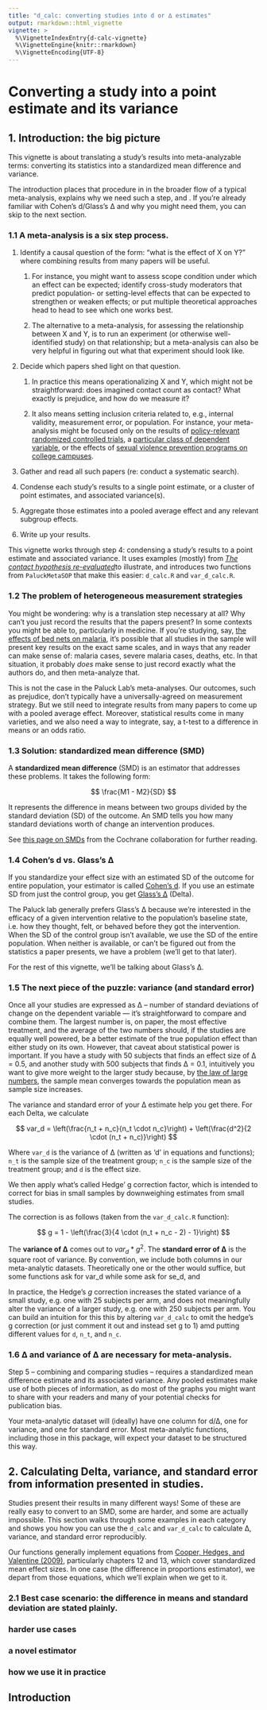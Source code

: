 ```yaml
---
title: "d_calc: converting studies into d or ∆ estimates"
output: rmarkdown::html_vignette
vignette: >
  %\VignetteIndexEntry{d-calc-vignette}
  %\VignetteEngine{knitr::rmarkdown}
  %\VignetteEncoding{UTF-8}
---
```


# Converting a study into a point estimate and its variance

## 1. Introduction: the big picture

This vignette is about translating a study's results into meta-analyzable terms: converting its statistics into a standardized mean difference and variance.

The introduction places that procedure in in the broader flow of a typical meta-analysis, explains why we need such a step, and . If you're already familiar with Cohen's d/Glass's ∆ and why you might need them, you can skip to the next section.

### 1.1 A meta-analysis is a six step process.

1)  Identify a causal question of the form: "what is the effect of X on Y?" where combining results from many papers will be useful.

    1)  For instance, you might want to assess scope condition under which an effect can be expected; identify cross-study moderators that predict population- or setting-level effects that can be expected to strengthen or weaken effects; or put multiple theoretical approaches head to head to see which one works best.

    2)  The alternative to a meta-analysis, for assessing the relationship between X and Y, is to run an experiment (or otherwise well-identified study) on that relationship; but a meta-analysis can also be very helpful in figuring out what that experiment should look like.

2)  Decide which papers shed light on that question.

    1)  In practice this means operationalizing X and Y, which might not be straightforward: does imagined contact count as contact? What exactly is prejudice, and how do we measure it?

    2)  It also means setting inclusion criteria related to, e.g., internal validity, measurement error, or population. For instance, your meta-analysis might be focused only on the results of [policy-relevant randomized controlled trials](https://www.cambridge.org/core/journals/behavioural-public-policy/article/contact-hypothesis-reevaluated/142C913E7FA9E121277B29E994124EC5), a [particular class of dependent variable](https://osf.io/a7g95/), or the effects of [sexual violence prevention programs on college campuses](https://www.jahonline.org/article/S1054-139X(23)00117-9/abstract).

3)  Gather and read all such papers (re: conduct a systematic search).

4)  Condense each study's results to a single point estimate, or a cluster of point estimates, and associated variance(s).

5)  Aggregate those estimates into a pooled average effect and any relevant subgroup effects.

6)  Write up your results.

This vignette works through step 4: condensing a study's results to a point estimate and associated variance. It uses examples (mostly) from [*The contact hypothesis re-evaluated*](https://doi.org/10.1017/bpp.2018.25)to illustrate, and introduces two functions from `PaluckMetaSOP` that make this easier: `d_calc.R` and `var_d_calc.R`.

### 1.2 The problem of heterogeneous measurement strategies

You might be wondering: why is a translation step necessary at all? Why can't you just record the results that the papers present? In some contexts you might be able to, particularly in medicine. If you're studying, say, [the effects of bed nets on malaria](https://www.cochrane.org/CD000363/INFECTN_insecticide-treated-nets-preventing-malaria), it's possible that all studies in the sample will present key results on the exact same scales, and in ways that any reader can make sense of: malaria cases, severe malaria cases, deaths, etc. In that situation, it probably *does* make sense to just record exactly what the authors do, and then meta-analyze that.

This is not the case in the Paluck Lab's meta-analyses. Our outcomes, such as prejudice, don't typically have a universally-agreed on measurement strategy. But we still need to integrate results from many papers to come up with a pooled average effect. Moreover, statistical results come in many varieties, and we also need a way to integrate, say, a t-test to a difference in means or an odds ratio.

### 1.3 Solution: standardized mean difference (SMD)

A **standardized mean difference** (SMD) is an estimator that addresses these problems. It takes the following form:

$$
\frac{M1 - M2}{SD}
$$

It represents the difference in means between two groups divided by the standard deviation (SD) of the outcome. An SMD tells you how many standard deviations worth of change an intervention produces.

See [this page on SMDs](https://handbook-5-1.cochrane.org/chapter_9/9_2_3_2_the_standardized_mean_difference.htm) from the Cochrane collaboration for further reading.

### 1.4 Cohen's d vs. Glass's ∆

If you standardize your effect size with an estimated SD of the outcome for entire population, your estimator is called [Cohen's d](https://resources.nu.edu/statsresources/cohensd). If you use an estimate SD from just the control group, you get [Glass's ∆](https://www.statisticshowto.com/glasss-delta/) (Delta).

The Paluck lab generally prefers Glass's ∆ because we're interested in the efficacy of a given intervention relative to the population's baseline state, i.e. how they thought, felt, or behaved before they got the intervention. When the SD of the control group isn't available, we use the SD of the entire population. When neither is available, or can't be figured out from the statistics a paper presents, we have a problem (we'll get to that later).

For the rest of this vignette, we'll be talking about Glass's ∆.

### 1.5 The next piece of the puzzle: variance (and standard error)

Once all your studies are expressed as ∆ – number of standard deviations of change on the dependent variable — it's straightforward to compare and combine them. The largest number is, on paper, the most effective treatment, and the average of the two numbers should, if the studies are equally well powered, be a better estimate of the true population effect than either study on its own. However, that caveat about statistical power is important. If you have a study with 50 subjects that finds an effect size of ∆ = 0.5, and another study with 500 subjects that finds ∆ = 0.1, intuitively you want to give more weight to the larger study because, by [the law of large numbers](https://en.wikipedia.org/wiki/Law_of_large_numbers), the sample mean converges towards the population mean as sample size increases.

The variance and standard error of your ∆ estimate help you get there. For each Delta, we calculate

$$
var_d = \left(\frac{n_t + n_c}{n_t \cdot n_c}\right) + \left(\frac{d^2}{2 \cdot (n_t + n_c)}\right)
$$

Where `var_d` is the variance of ∆ (written as 'd' in equations and functions); `n_t` is the sample size of the treatment group; `n_c` is the sample size of the treatment group; and `d` is the effect size.

We then apply what's called Hedge' g correction factor, which is intended to correct for bias in small samples by downweighing estimates from small studies.

The correction is as follows (taken from the `var_d_calc.R` function):

$$
g = 1 - \left(\frac{3}{4 \cdot (n_t + n_c - 2) - 1}\right)
$$

The **variance of ∆** comes out to $var_d * g^2$. The **standard error of ∆** is the square root of variance. By convention, we include both columns in our meta-analytic datasets. Theoretically one or the other would suffice, but some functions ask for var_d while some ask for se_d, and

In practice, the Hedge's *g* correction increases the stated variance of a small study, e.g. one with 25 subjects per arm, and does not meaningfully alter the variance of a larger study, e.g. one with 250 subjects per arm. You can build an intuition for this this by altering `var_d_calc` to omit the hedge's g correction (or just comment it out and instead set g to 1) amd putting different values for `d`, `n_t`, and `n_c`.

### 1.6 ∆ and variance of ∆ are necessary for meta-analysis.

Step 5 – combining and comparing studies – requires a standardized mean difference estimate and its associated variance. Any pooled estimates make use of both pieces of information, as do most of the graphs you might want to share with your readers and many of your potential checks for publication bias.

Your meta-analytic dataset will (ideally) have one column for d/∆, one for variance, and one for standard error. Most meta-analytic functions, including those in this package, will expect your dataset to be structured this way.

## 2. Calculating Delta, variance, and standard error from information presented in studies.

Studies present their results in many different ways! Some of these are really easy to convert to an SMD, some are harder, and some are actually impossible. This section walks through some examples in each category and shows you how you can use the `d_calc` and `var_d_calc` to calculate ∆, variance, and standard error reproducibly.

Our functions generally implement equations from [Cooper, Hedges, and Valentine (2009)](https://www.scholars.northwestern.edu/en/publications/the-handbook-of-research-synthesis-and-meta-analysis-2nd-edition), particularly chapters 12 and 13, which cover standardized mean effect sizes. In one case (the difference in proportions estimator), we depart from those equations, which we'll explain when we get to it.

### 2.1 Best case scenario: the difference in means and standard deviation are stated plainly.

### harder use cases

### a novel estimator

### how we use it in practice

## Introduction
